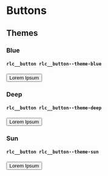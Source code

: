 
<Meta title='Components/Buttons' />

# Buttons

## Themes

### Blue

#### `rlc__button rlc__button--theme-blue`

<div class='rlc__block'>
  <button className='rlc__button rlc__button--theme-blue'>Lorem Ipsum</button>
</div>

### Deep

#### `rlc__button rlc__button--theme-deep`

<div class='rlc__block'>
  <button className='rlc__button rlc__button--theme-deep'>Lorem Ipsum</button>
</div>

### Sun

#### `rlc__button rlc__button--theme-sun`

<div class='rlc__block'>
  <button className='rlc__button rlc__button--theme-sun'>Lorem Ipsum</button>
</div>
